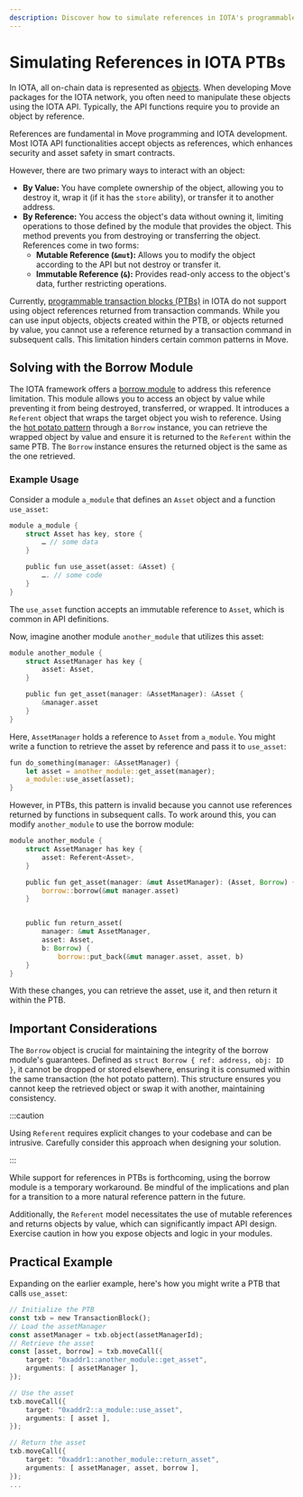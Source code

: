 ```yaml
---
description: Discover how to simulate references in IOTA's programmable transaction blocks using the borrow module.
---
```


# Simulating References in IOTA PTBs

In IOTA, all on-chain data is represented as [objects](../../objects/object-model.mdx).
When developing Move packages for the IOTA network, you often need to manipulate these objects using the IOTA API.
Typically, the API functions require you to provide an object by reference.

References are fundamental in Move programming and IOTA development.
Most IOTA API functionalities accept objects as references, which enhances security and asset safety in smart contracts.

However, there are two primary ways to interact with an object:

- **By Value:** You have complete ownership of the object, allowing you to destroy it, wrap it (if it has the `store` ability), or transfer it to another address.
- **By Reference:** You access the object's data without owning it, limiting operations to those defined by the module that provides the object. This method prevents you from destroying or transferring the object. References come in two forms:
  - **Mutable Reference (`&mut`):** Allows you to modify the object according to the API but not destroy or transfer it.
  - **Immutable Reference (`&`):** Provides read-only access to the object's data, further restricting operations.

Currently, [programmable transaction blocks (PTBs)](programmable-transaction-blocks) in IOTA do not support
using object references returned from transaction commands.
While you can use input objects, objects created within the PTB, or objects returned by value,
you cannot use a reference returned by a transaction command in subsequent calls.
This limitation hinders certain common patterns in Move.

## Solving with the Borrow Module

The IOTA framework offers a [borrow module](../../../../references/framework/iota-framework/borrow.mdx) to address this reference limitation.
This module allows you to access an object by value while preventing it from being destroyed, transferred, or wrapped.
It introduces a `Referent` object that wraps the target object you wish to reference. 
Using the [hot potato pattern](../../move-overview/patterns/hot-potato.mdx) through a `Borrow` instance, you can retrieve the wrapped object by value and ensure it is returned to the `Referent` within the same PTB.
The `Borrow` instance ensures the returned object is the same as the one retrieved.

### Example Usage

Consider a module `a_module` that defines an `Asset` object and a function `use_asset`:

```rust
module a_module {
    struct Asset has key, store {
        … // some data
    }

    public fun use_asset(asset: &Asset) {
        …. // some code
    }
}
```

The `use_asset` function accepts an immutable reference to `Asset`, which is common in API definitions.

Now, imagine another module `another_module` that utilizes this asset:

```rust
module another_module {
    struct AssetManager has key {
        asset: Asset,
    }

    public fun get_asset(manager: &AssetManager): &Asset {
        &manager.asset
    }
}
```

Here, `AssetManager` holds a reference to `Asset` from `a_module`.
You might write a function to retrieve the asset by reference and pass it to `use_asset`:

```rust
fun do_something(manager: &AssetManager) {
    let asset = another_module::get_asset(manager);
    a_module::use_asset(asset);
}
```

However, in PTBs, this pattern is invalid because you cannot use references returned by functions in subsequent calls. To work around this, you can modify `another_module` to use the borrow module:

```rust
module another_module {
    struct AssetManager has key {
        asset: Referent<Asset>,
    }

    public fun get_asset(manager: &mut AssetManager): (Asset, Borrow) {
        borrow::borrow(&mut manager.asset)
    }


    public fun return_asset(
        manager: &mut AssetManager,
        asset: Asset,
        b: Borrow) {
            borrow::put_back(&mut manager.asset, asset, b)
    }
}
```

With these changes, you can retrieve the asset, use it, and then return it within the PTB.

## Important Considerations

The `Borrow` object is crucial for maintaining the integrity of the borrow module's guarantees.
Defined as `struct Borrow { ref: address, obj: ID }`, it cannot be dropped or stored elsewhere,
ensuring it is consumed within the same transaction (the hot potato pattern).
This structure ensures you cannot keep the retrieved object or swap it with another, maintaining consistency.

:::caution

Using `Referent` requires explicit changes to your codebase and can be intrusive.
Carefully consider this approach when designing your solution.

:::

While support for references in PTBs is forthcoming, using the borrow module is a temporary workaround.
Be mindful of the implications and plan for a transition to a more natural reference pattern in the future.

Additionally, the `Referent` model necessitates the use of mutable references and returns objects by value,
which can significantly impact API design.
Exercise caution in how you expose objects and logic in your modules.

## Practical Example

Expanding on the earlier example, here's how you might write a PTB that calls `use_asset`:

```rust
// Initialize the PTB
const txb = new TransactionBlock();
// Load the assetManager
const assetManager = txb.object(assetManagerId); 
// Retrieve the asset
const [asset, borrow] = txb.moveCall({ 
    target: "0xaddr1::another_module::get_asset",
    arguments: [ assetManager ],
});

// Use the asset
txb.moveCall({
    target: "0xaddr2::a_module::use_asset",
    arguments: [ asset ],
});

// Return the asset
txb.moveCall({
    target: "0xaddr1::another_module::return_asset",
    arguments: [ assetManager, asset, borrow ],
});
...
```

<Quiz questions={questions} />
